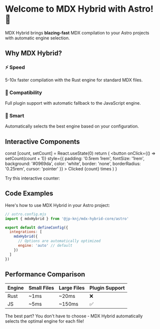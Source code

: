 # Welcome to MDX Hybrid with Astro! 🚀

MDX Hybrid brings **blazing-fast** MDX compilation to your Astro projects with automatic engine selection.

## Why MDX Hybrid?

<div style={{ display: 'grid', gridTemplateColumns: 'repeat(auto-fit, minmax(250px, 1fr))', gap: '1rem', marginTop: '2rem' }}>
  <div style={{ padding: '1.5rem', background: '#f0f9ff', borderRadius: '0.5rem' }}>
    <h3>⚡ Speed</h3>
    <p>5-10x faster compilation with the Rust engine for standard MDX files.</p>
  </div>
  
  <div style={{ padding: '1.5rem', background: '#f0fdf4', borderRadius: '0.5rem' }}>
    <h3>🔧 Compatibility</h3>
    <p>Full plugin support with automatic fallback to the JavaScript engine.</p>
  </div>
  
  <div style={{ padding: '1.5rem', background: '#fefce8', borderRadius: '0.5rem' }}>
    <h3>🎯 Smart</h3>
    <p>Automatically selects the best engine based on your configuration.</p>
  </div>
</div>

## Interactive Components

  const [count, setCount] = React.useState(0)
  return (
    <button 
      onClick={() => setCount(count + 1)}
      style={{
        padding: '0.5rem 1rem',
        fontSize: '1rem',
        background: '#0969da',
        color: 'white',
        border: 'none',
        borderRadius: '0.25rem',
        cursor: 'pointer'
      }}
    >
      Clicked {count} times
    </button>
  )
}

Try this interactive counter: <Counter />

## Code Examples

Here's how to use MDX Hybrid in your Astro project:

```javascript
// astro.config.mjs
import { mdxHybrid } from '@jp-knj/mdx-hybrid-core/astro'

export default defineConfig({
  integrations: [
    mdxHybrid({
      // Options are automatically optimized
      engine: 'auto' // default
    })
  ]
})
```

## Performance Comparison

| Engine | Small Files | Large Files | Plugin Support |
|--------|-------------|-------------|----------------|
| Rust   | ~1ms        | ~20ms       | ❌             |
| JS     | ~5ms        | ~150ms      | ✅             |

The best part? You don't have to choose - MDX Hybrid automatically selects the optimal engine for each file!